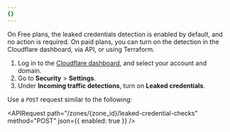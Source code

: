 ```yaml
---
{}
---
```



On Free plans, the leaked credentials detection is enabled by default, and no action is required. On paid plans, you can turn on the detection in the Cloudflare dashboard, via API, or using Terraform.

<Tabs syncKey="dashPlusAPI"> <TabItem label="Dashboard">

1. Log in to the [Cloudflare dashboard](https://dash.cloudflare.com/), and select your account and domain.
2. Go to **Security** > **Settings**.
3. Under **Incoming traffic detections**, turn on **Leaked credentials**.

</TabItem> <TabItem label="API">

Use a `POST` request similar to the following:

<APIRequest
	path="/zones/{zone_id}/leaked-credential-checks"
	method="POST"
	json={{ enabled: true }}
/>

</TabItem> <TabItem label="Terraform">

<Render file="detections/leaked-credentials-enable-terraform" product="waf" />

</TabItem> </Tabs>
